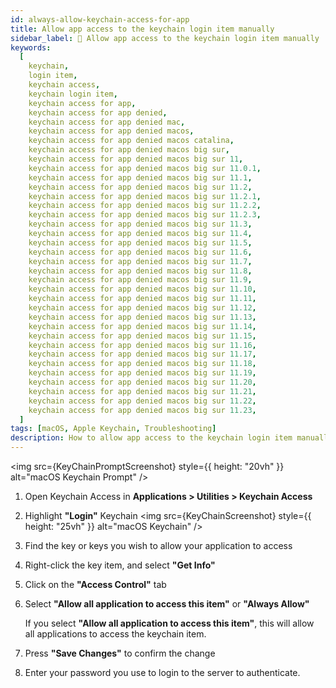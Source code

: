 ```yaml
---
id: always-allow-keychain-access-for-app
title: Allow app access to the keychain login item manually
sidebar_label: 🔑 Allow app access to the keychain login item manually
keywords:
  [
    keychain,
    login item,
    keychain access,
    keychain login item,
    keychain access for app,
    keychain access for app denied,
    keychain access for app denied mac,
    keychain access for app denied macos,
    keychain access for app denied macos catalina,
    keychain access for app denied macos big sur,
    keychain access for app denied macos big sur 11,
    keychain access for app denied macos big sur 11.0.1,
    keychain access for app denied macos big sur 11.1,
    keychain access for app denied macos big sur 11.2,
    keychain access for app denied macos big sur 11.2.1,
    keychain access for app denied macos big sur 11.2.2,
    keychain access for app denied macos big sur 11.2.3,
    keychain access for app denied macos big sur 11.3,
    keychain access for app denied macos big sur 11.4,
    keychain access for app denied macos big sur 11.5,
    keychain access for app denied macos big sur 11.6,
    keychain access for app denied macos big sur 11.7,
    keychain access for app denied macos big sur 11.8,
    keychain access for app denied macos big sur 11.9,
    keychain access for app denied macos big sur 11.10,
    keychain access for app denied macos big sur 11.11,
    keychain access for app denied macos big sur 11.12,
    keychain access for app denied macos big sur 11.13,
    keychain access for app denied macos big sur 11.14,
    keychain access for app denied macos big sur 11.15,
    keychain access for app denied macos big sur 11.16,
    keychain access for app denied macos big sur 11.17,
    keychain access for app denied macos big sur 11.18,
    keychain access for app denied macos big sur 11.19,
    keychain access for app denied macos big sur 11.20,
    keychain access for app denied macos big sur 11.21,
    keychain access for app denied macos big sur 11.22,
    keychain access for app denied macos big sur 11.23,
  ]
tags: [macOS, Apple Keychain, Troubleshooting]
description: How to allow app access to the keychain login item manually
---
```



<img
  src={KeyChainPromptScreenshot}
  style={{ height: "20vh" }}
  alt="macOS Keychain Prompt"
/>

1. Open Keychain Access in **Applications > Utilities > Keychain Access**
2. Highlight **"Login"** Keychain
   <img
     src={KeyChainScreenshot}
     style={{ height: "25vh" }}
     alt="macOS Keychain"
   />
3. Find the key or keys you wish to allow your application to access
4. Right-click the key item, and select **"Get Info"**
5. Click on the **"Access Control"** tab
6. Select **"Allow all application to access this item"** or **"Always Allow"**

   <Admonition type="caution" icon="⚠️" title="Carefull with this option ...">
     <p>
       If you select <b>"Allow all application to access this item"</b>, this
       will allow all applications to access the keychain item.
     </p>
   </Admonition>

7. Press **"Save Changes"** to confirm the change
8. Enter your password you use to login to the server to authenticate.
